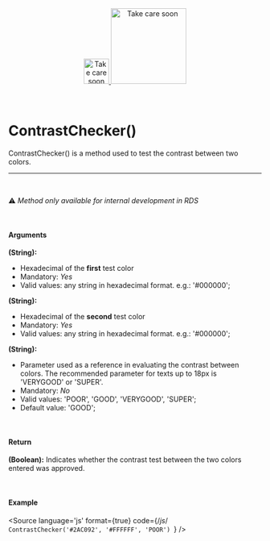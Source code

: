 
<Meta title="Utils/Methods/ContrastChecker()"/>

<div align="center" style={{display: 'flex'}}>
    <a href="https://rahulaher.netlify.app">
        <img src="../../../public/img/logo/glyph-black-colored.svg" alt="Take care soon" width="50" />
        <img src="../../../public/img/logo/word-black-colored.svg" alt="Take care soon" width="150" />
    </a>
</div>

<br />
<br />

# ContrastChecker()

ContrastChecker() is a method used to test the contrast between two colors.

<hr />
<br />

⚠️ *Method only available for internal development in RDS*

<br />

#### Arguments

**(String):**
- Hexadecimal of the **first** test color
- Mandatory: *Yes*
- Valid values: any string in hexadecimal format. e.g.: '#000000';

**(String):**
- Hexadecimal of the **second** test color
- Mandatory: *Yes*
- Valid values: any string in hexadecimal format. e.g.: '#000000';

**(String):**
- Parameter used as a reference in evaluating the contrast between colors. The recommended parameter for texts up to 18px is 'VERYGOOD' or 'SUPER'.
- Mandatory: *No*
- Valid values: 'POOR', 'GOOD', 'VERYGOOD', 'SUPER';
- Default value: 'GOOD';

<br />

#### Return

**(Boolean):** Indicates whether the contrast test between the two colors entered was approved.

<br />

#### Example

<Story name="ContrastChecker">
</Story>

<Source
  language='js'
  format={true}
  code={/*js*/ `
  ContrastChecker('#2AC092', '#FFFFFF', 'POOR') 
`}
/>
